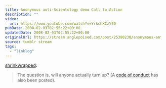 ```yaml
---
title: Anonymous anti-Scientology demo Call to Action
description: ""
video:
  url: https://www.youtube.com/watch?v=YrkchXCzY70
pubDate: 2008-02-03T02:55:22+00:00
updatedDate: 2008-02-03T02:55:22+00:00
originalUrl: https://stream.anglepoised.com/post/25380230/anonymous-anti-scientology-demo-call-to-action
source: tumblr stream
tags:
  - "linklog"
---
```


[shrinkwrapped][2]:

> The question is, will anyone actually turn up? (A [code of conduct][3] has also been posted).

[2]: http://tumblefeed.thair.net/post/25326603
[3]: https://www.youtube.com/watch?v=-063clxiB8I
